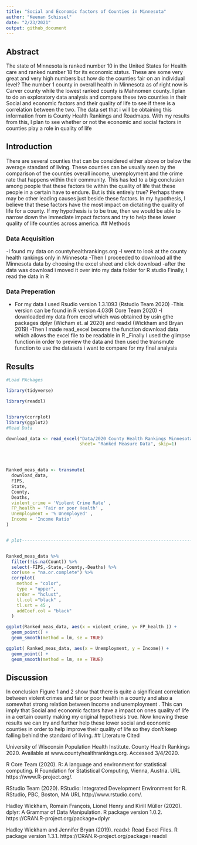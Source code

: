 ```yaml
---
title: "Social and Economic factors of Counties in Minnesota"
author: "Keenan Schissel"
date: "2/23/2021"
output: github_document
---
```


## Abstract
The state of Minnesota is ranked number 10 in the United States for Health care and ranked number 18 for its economic status. These are some very great and very high numbers but how do the counties fair on an individual level? The number 1 county in overall health in Minnesota as of right now is Carver county while the lowest ranked county is Mahnomen county. I plan to do an exploratory data analysis and compare these two counties in their Social and economic factors and their quality of life to see if there is a correlation between the two. The data set that i will be obtaining this information from is County Health Rankings and Roadmaps. With my results from this, I plan to see whether or not the economic and social factors in counties play a role in quality of life

## Introduction
There are several counties that can be considered either above or below the average standard of living. These counties can be usually seen by the comparison of the counties overall income, unemployment and the crime rate that happens within their community. This has led to a big conclusion among people that these factors tie within the quality of life that these people in a certain have to endure. But is this entirely true? Perhaps there may be other leading causes just beside these factors. In my hypothesis, I believe that these factors have the most impact on dictating the quality of life for a county. If my hypothesis is to be true, then we would be able to narrow down the immediate impact factors and try to help these lower quality of life counties across america.
## Methods

### Data Acquisition
-I found my data on countyhealthrankings.org
-I went to look at the county health rankings only in Minnesota
-Then I proceeded to download all the Minnesota data by choosing the excel sheet and click download
-after the data was download i moved it over into my data folder for R studio
Finally, I read the data in R

### Data Preperation
- For my data I used Rsudio version 1.3.1093 (Rstudio Team 2020)
-This version can be found in R version 4.03(R Core Team 2020)
-I downloaded my data from excel which was obtained by usin gthe packages dplyr (Wicham et. al 2020) and readxl (Wickham and Bryan 2019)
-Then I made read_excel become the function download data which allows the excel file to be readable in R
_Finally I used the glimpse function in order to preview the data and then used the transmute function to use the datasets i want to compare for my final analysis

## Results

```r
#Load PAckages

library(tidyverse)

library(readxl)


library(corrplot)
library(ggplot2)
#Read Data

download_data <- read_excel("Data/2020 County Health Rankings Minnesota Data - v1_0 (1).xlsx",
                            sheet= "Ranked Measure Data", skip=1)




Ranked_meas_data <- transmute(
  download_data,
  FIPS,
  State,
  County,
  Deaths,
  violent_crime = 'Violent Crime Rate' ,
  FP_health = 'Fair or poor Health' ,
  Unemployment = '% Unemployed' ,
  Income = 'Income Ratio' 
)


# plot------------------------------------------------------------------------


Ranked_meas_data %>%
  filter(!is.na(Count)) %>%  
  select(-FIPS,-State,-County,-Deaths) %>%
  cor(use = "na.or.complete") %>% 
  corrplot(
    method = "color",
    type = "upper",
    order = "hclust",
    tl.col ="black" ,
    tl.srt = 45 ,
    addCoef.col = "black"
  )  

ggplot(Ranked_meas_data, aes(x = violent_crime, y= FP_health )) +
  geom_point() +
  geom_smooth(method = lm, se = TRUE)

ggplot( Ranked_meas_data, aes(x = Unemployment, y = Income)) +
  geom_point() +
  geom_smooth(method = lm, se = TRUE)
```




## Discussion
In conclusion Figure 1 and 2 show that there is quite a significant correlation between violent crimes and fair or poor health in a county and also a somewhat strong relation between Income and unemployment . This can imply that Social and economic factors have a impact on ones quality of life in a certain county making my original hypothesis true. Now knowing these results we can try and further help these lower social and economic counties in order to help improve their quality of life so they don't keep falling behind the standard of living.
## Literature Cited

University of Wisconsin Population Health Institute. County Health Rankings 2020.     Available at www.countyhealthrankings.org. Accessed 3/4/2020.

 R Core Team (2020). R: A language and environment for
  statistical computing. R Foundation for Statistical Computing,
  Vienna, Austria. URL https://www.R-project.org/.
  
  RStudio Team (2020). RStudio: Integrated Development
  Environment for R. RStudio, PBC, Boston, MA URL
  http://www.rstudio.com/.

Hadley Wickham, Romain François, Lionel Henry and Kirill
  Müller (2020). dplyr: A Grammar of Data Manipulation. R
  package version 1.0.2.
  https://CRAN.R-project.org/package=dplyr

Hadley Wickham and Jennifer Bryan (2019). readxl: Read
  Excel Files. R package version 1.3.1.
  https://CRAN.R-project.org/package=readxl

